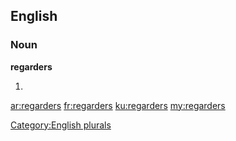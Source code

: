 ==English==

===Noun===
'''regarders'''

# {{plural of|regarder}}

[[Category:English plurals]]

[[ar:regarders]]
[[fr:regarders]]
[[ku:regarders]]
[[my:regarders]]